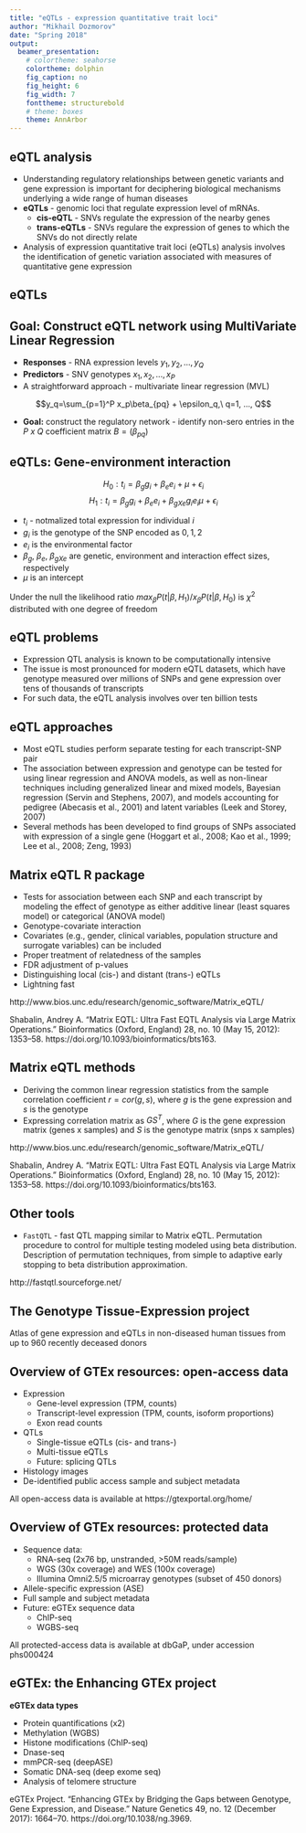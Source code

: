 ```yaml
---
title: "eQTLs - expression quantitative trait loci"
author: "Mikhail Dozmorov"
date: "Spring 2018"
output:
  beamer_presentation:
    # colortheme: seahorse
    colortheme: dolphin
    fig_caption: no
    fig_height: 6
    fig_width: 7
    fonttheme: structurebold
    # theme: boxes
    theme: AnnArbor
---
```


## eQTL analysis

- Understanding regulatory relationships between genetic variants and gene expression is important for deciphering biological mechanisms underlying a wide range of human diseases
- **eQTLs** - genomic loci that regulate expression level of mRNAs.  
    - **cis-eQTL** - SNVs regulate the expression of the nearby genes
    - **trans-eQTLs** - SNVs regulare the expression of genes to which the SNVs do not directly relate
- Analysis of expression quantitative trait loci (eQTLs) analysis involves the identification of genetic variation associated with measures of quantitative gene expression

## eQTLs

\begin{center}
\includegraphics[height=180px]{img/eqtls.png}
\end{center}

## Goal: Construct eQTL network using MultiVariate Linear Regression

- **Responses** - RNA expression levels ${y_1, y_2, ..., y_Q}$
- **Predictors** - SNV genotypes $x_1, x_2, ..., x_P$
- A straightforward approach - multivariate linear regression (MVL)

$$y_q=\sum_{p=1}^P x_p\beta_{pq} + \epsilon_q,\ q=1, ..., Q$$

- **Goal:** construct the regulatory network - identify non-sero entries in the $P\ x\ Q$ coefficient matrix $B=(\beta_{pq})$

## eQTLs: Gene-environment interaction

$$H_0: t_i = \beta_g g_i + \beta_e e_i + \mu + \epsilon_i$$
$$H_1: t_i = \beta_g g_i + \beta_e e_i + \beta_{gXe}g_ie_i \mu + \epsilon_i$$


- $t_i$ - notmalized total expression for individual $i$
- $g_i$ is the genotype of the SNP encoded as ${0,1,2}$
- $e_i$ is the environmental factor
- $\beta_g$, $\beta_e$, $\beta_{gXe}$ are genetic, environment and interaction effect sizes, respectively
- $\mu$ is an intercept

Under the null the likelihood ratio $max_{\beta}P(t|\beta, H_1) / x_{\beta}P(t|\beta, H_0)$ is $\chi^2$ distributed with one degree of freedom

## eQTL problems

- Expression QTL analysis is known to be computationally intensive
- The issue is most pronounced for modern eQTL datasets, which have genotype measured over millions of SNPs and gene expression over tens of thousands of transcripts
- For such data, the eQTL analysis involves over ten billion tests

## eQTL approaches

- Most eQTL studies perform separate testing for each transcript-SNP pair
- The association between expression and genotype can be tested for using linear regression and ANOVA models, as well as non-linear techniques including generalized linear and mixed models, Bayesian regression (Servin and Stephens, 2007), and models accounting for pedigree (Abecasis et al., 2001) and latent variables (Leek and Storey, 2007)
- Several methods has been developed to find groups of SNPs associated with expression of a single gene (Hoggart et al., 2008; Kao et al., 1999; Lee et al., 2008; Zeng, 1993)

## Matrix eQTL R package

- Tests for association between each SNP and each transcript by modeling the effect of genotype as either additive linear (least squares model) or categorical (ANOVA model)
- Genotype-covariate interaction
- Covariates (e.g., gender, clinical variables, population structure and surrogate variables) can be included
- Proper treatment of relatedness of the samples
- FDR adjustment of p-values
- Distinguishing local (cis-) and distant (trans-) eQTLs
- Lightning fast

\tiny http://www.bios.unc.edu/research/genomic_software/Matrix_eQTL/

Shabalin, Andrey A. “Matrix EQTL: Ultra Fast EQTL Analysis via Large Matrix Operations.” Bioinformatics (Oxford, England) 28, no. 10 (May 15, 2012): 1353–58. https://doi.org/10.1093/bioinformatics/bts163.

## Matrix eQTL methods

- Deriving the common linear regression statistics from the sample correlation coefficient $r=cor(g,s)$, where $g$ is the gene expression and $s$ is the genotype
- Expressing correlation matrix as $GS^T$, where $G$ is the gene expression matrix (genes x samples) and $S$ is the genotype matrix (snps x samples)

\begin{center}
\includegraphics[height=90px]{img/matrixeqtl.png}
\end{center}

\tiny http://www.bios.unc.edu/research/genomic_software/Matrix_eQTL/

Shabalin, Andrey A. “Matrix EQTL: Ultra Fast EQTL Analysis via Large Matrix Operations.” Bioinformatics (Oxford, England) 28, no. 10 (May 15, 2012): 1353–58. https://doi.org/10.1093/bioinformatics/bts163.

<!--
## Idea of GroupRemMap

- Design a proper regularization with consideration of interpretability and tractability  
    - High dimensionality - sparse regularization applied on the coefficient matrix $(B)$ as a whole, which helps to borrow information across different regressions
    - Hubs - regularization to facilitate the selection of master predictors
    - Group structure among SNPs - regularization to encourage group selection of SNVs from the same gene or LD block

 - For handling both $p > n$ and $q > n$ in MVR   
     - Peng et. al. (2010) (remMap) - combines the L1 norm of the whole coefficient matrix and the L2 norm of the coefficient vectors corresponding to the same predictor

groupRemMap: Regularized Multivariate Regression for Identifying Master Predictors Using the GroupRemMap Penalty https://cran.r-project.org/web/packages/groupRemMap/index.html

To be continued from http://www.birs.ca/events/2013/5-day-workshops/13w5083/videos/watch/201308130908-Wang.html and https://www.ncbi.nlm.nih.gov/pmc/articles/PMC3905690/
-->

## Other tools

- `FastQTL` - fast QTL mapping similar to Matrix eQTL. Permutation procedure to control for multiple testing modeled using beta distribution. Description of permutation techniques, from simple to adaptive early stopping to beta distribution approximation.

\tiny http://fastqtl.sourceforge.net/

## The Genotype Tissue-Expression project

Atlas of gene expression and eQTLs in non-diseased human tissues from up to 960 recently deceased donors

\begin{columns}
\begin{column}{0.48\textwidth}

\includegraphics[height=170px]{img/gtex.png}

\end{column}
\begin{column}{0.48\textwidth}

- 53 tissue sites

- 11 distinct brain regions

- 2 cell lines

- WGS/WES (primary whole blood)

- RNA-seq

\end{column}
\end{columns}

##  Overview of GTEx resources: open-access data

- Expression
    - Gene-level expression (TPM, counts)
    - Transcript-level expression (TPM, counts, isoform proportions) 
    - Exon read counts

- QTLs
    - Single-tissue eQTLs (cis- and trans-)
    - Multi-tissue eQTLs
    - Future: splicing QTLs

- Histology images
- De-identified public access sample and subject metadata

All open-access data is available at https://gtexportal.org/home/

## Overview of GTEx resources: protected data

- Sequence data:
    - RNA-seq (2x76 bp, unstranded, >50M reads/sample)
    - WGS (30x coverage) and WES (100x coverage)
    - Illumina Omni2.5/5 microarray genotypes (subset of 450 donors)
- Allele-specific expression (ASE)
- Full sample and subject metadata 
- Future: eGTEx sequence data
    - ChIP-seq
    - WGBS-seq

All protected-access data is available at dbGaP, under accession phs000424

## eGTEx: the Enhancing GTEx project

**eGTEx data types**

- Protein quantifications (x2)
- Methylation (WGBS)
- Histone modifications (ChIP-seq)
- Dnase-seq
- mmPCR-seq (deepASE)
- Somatic DNA-seq (deep exome seq)
- Analysis of telomere structure

\tiny eGTEx Project. “Enhancing GTEx by Bridging the Gaps between Genotype, Gene Expression, and Disease.” Nature Genetics 49, no. 12 (December 2017): 1664–70. https://doi.org/10.1038/ng.3969.
